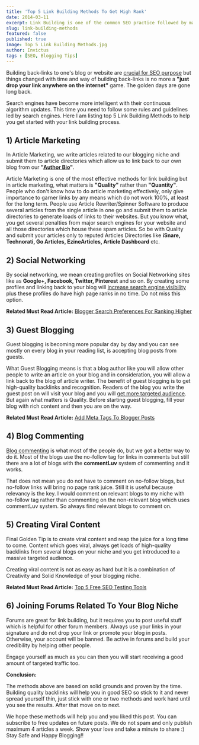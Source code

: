 ```yaml
---
title: 'Top 5 Link Building Methods To Get High Rank'
date: 2014-03-11
excerpt: Link Building is one of the common SEO practice followed by many pro bloggers to get higher rank in search results. In this article, we will share top 5 backlink generating techniques.
slug: link-building-methods
featured: false
published: true
image: Top 5 Link Building Methods.jpg
author: Invictus
tags : [SEO, Blogging Tips]
---
```


Building back-links to one's blog or website are [crucial for SEO purpose](https://www.twistblogg.com/2014/02/top-5-must-do-seo-things-before-publishing-your-articles.html) but things changed with time and way of building back-links is no more a **"just drop your link anywhere on the internet"** game. The golden days are gone long back. 

Search engines have become more intelligent with their continuous algorithm updates. This time you need to follow some rules and guidelines led by search engines. Here I am listing top 5 Link Building Methods to help you get started with your link building process.  
  


## 1) Article Marketing


In Article Marketing, we write articles related to our blogging niche and submit them to article directories which allow us to link back to our own blog from our **"[Author Bio](https://www.twistblogg.com/2015/03/responsive-author-box-with-social.html)"**. 

Article Marketing is one of the most effective methods for link building but in article marketing, what matters is **"Quality"** rather than **"Quantity"**. People who don't know how to do article marketing effectively, only give importance to garner links by any means which do not work 100%, at least for the long term. People use Article Rewriter/Spinner Software to produce several articles from the single article in one go and submit them to article directories to generate loads of links to their websites. But you know what, you get several penalties from major search engines for your website and all those directories which house these spam articles. So be with Quality and submit your articles only to reputed Articles Directories like **iSnare, Technorati, Go Articles, EzineArticles, Article Dashboard** etc.  


## 2) Social Networking


By social networking, we mean creating profiles on Social Networking sites like as **Google+, Facebook, Twitter, Pinterest** and so on. By creating some profiles and linking back to your blog will [increase search engine visibility](https://www.twistblogg.com/2014/02/top-5-must-do-seo-things-before-publishing-your-articles.html) plus these profiles do have high page ranks in no time. Do not miss this option.

  
**Related Must Read Article:** [Blogger Search Preferences For Ranking Higher](https://www.twistblogg.com/2014/03/blogger-search-preferences-settings-seo.html)

  
## 3) Guest Blogging


Guest blogging is becoming more popular day by day and you can see mostly on every blog in your reading list, is accepting blog posts from guests. 

What Guest Blogging means is that a blog author like you will allow other people to write an article on your blog and in consideration, you will allow a link back to the blog of article writer. The benefit of guest blogging is to get high-quality backlinks and recognition. Readers of the blog you write the guest post on will visit your blog and you will [get more targeted audience](https://www.twistblogg.com/2015/10/killer-seo-guides-for-newbie-blogger.html). But again what matters is Quality. Before starting guest blogging, fill your blog with rich content and then you are on the way.

  
**Related Must Read Article:** [Add Meta Tags To Blogger Posts](https://www.twistblogg.com/2014/01/How-To-Add-Meta-Tags-To-Blogger-Posts.html)  
  

## 4) Blog Commenting


[Blog commenting](https://www.twistblogg.com/2015/03/change-0-comments-post-comment-message-blogger.html) is what most of the people do, but we got a better way to do it. Most of the blogs use the no-follow tag for links in comments but still there are a lot of blogs with the **commentLuv** system of commenting and it works. 

That does not mean you do not have to comment on no-follow blogs, but no-follow links will bring no page rank juice. Still it is useful because relevancy is the key. I would comment on relevant blogs to my niche with no-follow tag rather than commenting on the non-relevant blog which uses commentLuv system. So always find relevant blogs to comment on.

  

## 5) Creating Viral Content


Final Golden Tip is to create viral content and reap the juice for a long time to come. Content which goes viral, always get loads of high-quality backlinks from several blogs on your niche and you get introduced to a massive targeted audience. 

Creating viral content is not as easy as hard but it is a combination of Creativity and Solid Knowledge of your blogging niche.  


**Related Must Read Article:** [Top 5 Free SEO Testing Tools](https://www.twistblogg.com/2014/02/top-5-free-seo-testing-tools.html)

  

## 6) Joining Forums Related To Your Blog Niche


Forums are great for link building, but it requires you to post useful stuff which is helpful for other forum members. Always use your links in your signature and do not drop your link or promote your blog in posts. Otherwise, your account will be banned. Be active in forums and build your credibility by helping other people. 

Engage yourself as much as you can then you will start receiving a good amount of targeted traffic too.  
  

**Conclusion:** 

The methods above are based on solid grounds and proven by the time. Building quality backlinks will help you in good SEO so stick to it and never spread yourself thin, just stick with one or two methods and work hard until you see the results. After that move on to next. 

We hope these methods will help you and you liked this post. You can subscribe to free updates on future posts. We do not spam and only publish maximum 4 articles a week. Show your love and take a minute to share :) Stay Safe and Happy Blogging!!